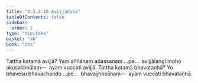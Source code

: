 ```yaml
---
title: "2.3.3.10 Avijjāduka"
tableOfContents: false
sidebar:
  order: 2
type: "tipitaka"
basket: "ab"
book: "dhs"
---
```



<DynamicBreadcrumb />

<Division number="1318" book="dhs">

<Paragraph number="2023" book="dhs">
Tattha katamā avijjā? Yaṃ aññāṇaṃ adassanaṃ …pe…  avijjālaṅgī moho akusalamūlaṃ—  ayaṃ vuccati avijjā.
</Paragraph>

</Division>
<Division number="1319" book="dhs">

<Paragraph number="2024" book="dhs">
Tattha katamā bhavataṇhā? Yo bhavesu bhavachando …pe…  bhavajjhosānaṃ—  ayaṃ vuccati bhavataṇhā.
</Paragraph>
</Division>